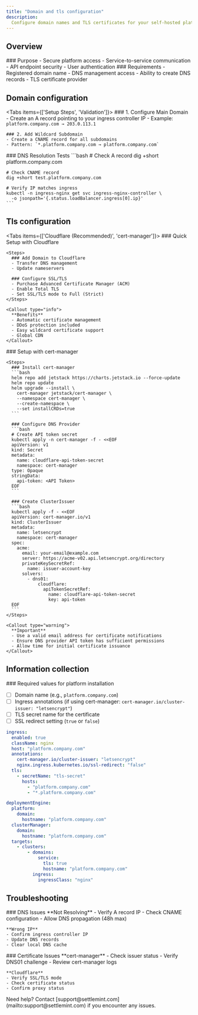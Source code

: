```yaml
---
title: "Domain and tls configuration"
description:
  Configure domain names and TLS certificates for your self-hosted platform
---
```



## Overview

<div className="grid grid-cols-1 md:grid-cols-2 gap-6 mb-8">
  <Card>
    ### Purpose
    - Secure platform access
    - Service-to-service communication
    - API endpoint security
    - User authentication
  </Card>

  <Card>
    ### Requirements
    - Registered domain name
    - DNS management access
    - Ability to create DNS records
    - TLS certificate provider
  </Card>
</div>

## Domain configuration

<Tabs items={['Setup Steps', 'Validation']}>
  <Tab value="Setup Steps">
    ### 1. Configure Main Domain
    - Create an A record pointing to your ingress controller IP
    - Example: `platform.company.com → 203.0.113.1`

    ### 2. Add Wildcard Subdomain
    - Create a CNAME record for all subdomains
    - Pattern: `*.platform.company.com → platform.company.com`

  </Tab>

  <Tab value="Validation">
    ### DNS Resolution Tests
    ```bash
    # Check A record
    dig +short platform.company.com

    # Check CNAME record
    dig +short test.platform.company.com

    # Verify IP matches ingress
    kubectl -n ingress-nginx get svc ingress-nginx-controller \
      -o jsonpath='{.status.loadBalancer.ingress[0].ip}'
    ```

  </Tab>
</Tabs>

## Tls configuration

<Tabs items={['Cloudflare (Recommended)', 'cert-manager']}>
  <Tab value="Cloudflare (Recommended)">
    ### Quick Setup with Cloudflare

    <Steps>
      ### Add Domain to Cloudflare
      - Transfer DNS management
      - Update nameservers

      ### Configure SSL/TLS
      - Purchase Advanced Certificate Manager (ACM)
      - Enable Total TLS
      - Set SSL/TLS mode to Full (Strict)
    </Steps>

    <Callout type="info">
      **Benefits**
      - Automatic certificate management
      - DDoS protection included
      - Easy wildcard certificate support
      - Global CDN
    </Callout>

  </Tab>

  <Tab value="cert-manager">
    ### Setup with cert-manager

    <Steps>
      ### Install cert-manager
      ```bash
      helm repo add jetstack https://charts.jetstack.io --force-update
      helm repo update
      helm upgrade --install \
        cert-manager jetstack/cert-manager \
        --namespace cert-manager \
        --create-namespace \
        --set installCRDs=true
      ```

      ### Configure DNS Provider
      ```bash
      # Create API token secret
      kubectl apply -n cert-manager -f - <<EOF
      apiVersion: v1
      kind: Secret
      metadata:
        name: cloudflare-api-token-secret
        namespace: cert-manager
      type: Opaque
      stringData:
        api-token: <API Token>
      EOF
      ```

      ### Create ClusterIssuer
      ```bash
      kubectl apply -f - <<EOF
      apiVersion: cert-manager.io/v1
      kind: ClusterIssuer
      metadata:
        name: letsencrypt
        namespace: cert-manager
      spec:
        acme:
          email: your-email@example.com
          server: https://acme-v02.api.letsencrypt.org/directory
          privateKeySecretRef:
            name: issuer-account-key
          solvers:
            - dns01:
                cloudflare:
                  apiTokenSecretRef:
                    name: cloudflare-api-token-secret
                    key: api-token
      EOF
      ```
    </Steps>

    <Callout type="warning">
      **Important**
      - Use a valid email address for certificate notifications
      - Ensure DNS provider API token has sufficient permissions
      - Allow time for initial certificate issuance
    </Callout>

  </Tab>
</Tabs>

## Information collection

<Callout type="success">
### Required values for platform installation

- [ ] Domain name (e.g., `platform.company.com`)
- [ ] Ingress annotations (if using cert-manager:
      `cert-manager.io/cluster-issuer: "letsencrypt"`)
- [ ] TLS secret name for the certificate
- [ ] SSL redirect setting (`true` or `false`)

```yaml
ingress:
  enabled: true
  className: nginx
  host: "platform.company.com"
  annotations:
    cert-manager.io/cluster-issuer: "letsencrypt"
    nginx.ingress.kubernetes.io/ssl-redirect: "false"
  tls:
    - secretName: "tls-secret"
      hosts:
        - "platform.company.com"
        - "*.platform.company.com"

deploymentEngine:
  platform:
    domain:
      hostname: "platform.company.com"
  clusterManager:
    domain:
      hostname: "platform.company.com"
  targets:
    - clusters:
        - domains:
            service:
              tls: true
              hostname: "platform.company.com"
          ingress:
            ingressClass: "nginx"
```

</Callout>

## Troubleshooting

<div className="grid grid-cols-1 md:grid-cols-2 gap-6 mb-8">
  <Card>
    ### DNS Issues
    **Not Resolving**
    - Verify A record IP
    - Check CNAME configuration
    - Allow DNS propagation (48h max)

    **Wrong IP**
    - Confirm ingress controller IP
    - Update DNS records
    - Clear local DNS cache

  </Card>

  <Card>
    ### Certificate Issues
    **cert-manager**
    - Check issuer status
    - Verify DNS01 challenge
    - Review cert-manager logs

    **Cloudflare**
    - Verify SSL/TLS mode
    - Check certificate status
    - Confirm proxy status

  </Card>
</div>

<Callout type="info">
  Need help? Contact [support@settlemint.com](mailto:support@settlemint.com) if
  you encounter any issues.
</Callout>
